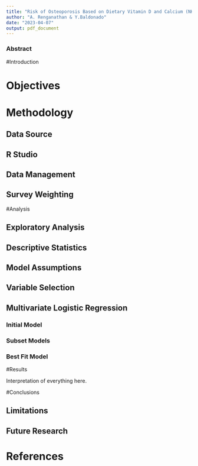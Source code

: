 ```yaml
---
title: "Risk of Osteoporosis Based on Dietary Vitamin D and Calcium (NHANES 2017-2018)"
author: "A. Renganathan & Y.Baldonado"
date: "2023-04-07"
output: pdf_document
---
```


### Abstract

#Introduction

# Objectives

# Methodology

## Data Source

## R Studio

## Data Management

## Survey Weighting

#Analysis

## Exploratory Analysis

## Descriptive Statistics

## Model Assumptions

## Variable Selection

## Multivariate Logistic Regression

### Initial Model

### Subset Models

### Best Fit Model

#Results

Interpretation of everything here.

#Conclusions

## Limitations

## Future Research

# References
